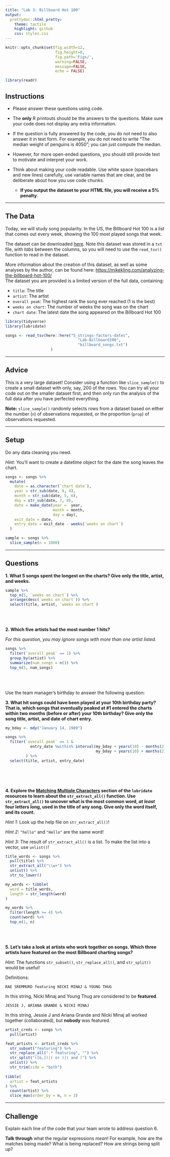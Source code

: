 ```yaml
---
title: "Lab 3: Billboard Hot 100"
output:
  prettydoc::html_pretty:
    theme: tactile
    highlight: github
    css: styles.css
---
```


```r
knitr::opts_chunk$set(fig.width=12,
                      fig.height=8, 
                      fig.path='Figs/',
                      warning=FALSE,
                      message=FALSE, 
                      echo = FALSE)

library(readr)
```


## Instructions

* Please answer these questions using code.

* The **only** R printouts should be the answers to the questions. Make sure
your code does not display any extra information.

* If the question is fully answered by the code, you do not need to also answer
it in text form.  For example, you do not need to write "The median weight of
penguins is 4050"; you can just compute the median.

* However, for more open-ended questions, you should still provide text to
motivate and interpret your work.

* Think about making your code readable.  Use white space (spacebars and new
lines) carefully, use variable names that are clear, and be deliberate about
how you use code chunks.
  * **If you output the dataset to your HTML file, you will receive a 
  5% penalty**. 
  
---

## The Data

Today, we will study song popularity.  In the US, the Billboard Hot 100 is a
list that comes out every week, showing the 100 most played songs that week.

The dataset can be downloaded 
[here](https://app.box.com/s/luiqkrrkds2q6l2xvppzwx5nejgpbgin). Note this
dataset was stored in a `txt` file, with *tabs* between the columns, so you will
need to use the `read_tsv()` function to read in the dataset. 

More information about the creation of this dataset, as well as some analyses by
the author, can be found here: [https://mikekling.com/analyzing-the-billboard-hot-100/](https://mikekling.com/analyzing-the-billboard-hot-100/)  
The dataset you are provided is a limited version of the full data, containing:

- `title`: The title
- `artist`: The artist
- `overall peak`: The highest rank the song ever reached (1 is the best)
- `weeks on chart`: The number of weeks the song was on the chart
- `chart date`: The latest date the song appeared on the Billboard Hot 100


```r
library(tidyverse)
library(lubridate)
```

```r
songs <- read_tsv(here::here("5_strings-factors-dates",
                                "Lab-Billboard100",
                                "billboard_songs.txt")
                    )
```

---

## Advice

This is a very large dataset!  Consider using a function like `slice_sample()`
to create a small dataset with only, say, 200 of the rows.  You can try all your
code out on the smaller dataset first, and then only run the analysis of the 
full data after you have perfected everything.

**Note:** `slice_sample()` randomly selects rows from a dataset based on either
the number (`n`) of observations requested, or the proportion (`prop`) of 
observations requested. 

---

## Setup

Do any data cleaning you need.

*Hint:* You'll want to create a datetime object for the date the song leaves the
chart.

```r
songs <- songs %>% 
  mutate(
    date = as.character(`chart date`),
    year = str_sub(date, 0, 4),
    month = str_sub(date, 5, 6),
    day = str_sub(date, 7, 8),
    date = make_date(year =  year,
                     month = month,
                     day = day), 
    exit_date = date,
    entry_date = exit_date - weeks(`weeks on chart`)
  )

sample <- songs %>% 
  slice_sample(n = 1000)

```

---

## Questions

__1. What 5 songs spent the longest on the charts?  Give only the title, artist, 
and weeks.__

```r
sample %>% 
  top_n(5, `weeks on chart`) %>%
  arrange(desc(`weeks on chart`)) %>%
  select(title, artist, `weeks on chart`)
```

</br>
</br>

__2. Which five artists had the most number 1 hits?__

*For this question, you may ignore songs with more than one artist listed.*

```r
songs %>% 
  filter(`overall peak` == 1) %>%
  group_by(artist) %>%
  summarize(num_songs = n()) %>%
  top_n(5, num_songs)

```

</br>
</br>

Use the team manager's birthday to answer the following question: 

__3. What hit songs could have been played at your 10th birthday party?  That
is, which songs that **eventually** peaked at #1  **entered** the charts within
two months (before or after) your 10th birthday?  Give only the song title,
artist, and date of chart entry.__


```r
my_bday <- mdy("January 14, 1989")

songs %>% 
  filter(`overall peak` == 1 & 
           entry_date %within% interval(my_bday + years(10) - months(2),
                                        my_bday + years(10) + months(2))
         ) %>%
  select(title, artist, entry_date)
  
```

</br>
</br>

__4. Explore the [Matching Multiple Characters](https://stringr.tidyverse.org/articles/regular-expressions.html#matching-multiple-characters) section of the `lubridate` resources to learn about the 
`str_extract_all()` function. Use `str_extract_all()` to uncover what is the
most common word, *at least* four letters long, used in the title of any song.
Give only the word itself, and its count.__

*Hint 1:* Look up the help file on `str_extract_all()`! 

*Hint 2:* `"hello"` and `"Hello"` are the same word!  

*Hint 3:* The result of `str_extract_all()` is a list. To make the list into a 
vector, use `unlist()`! 

```r
title_words <- songs %>%
  pull(title) %>%
  str_extract_all("\\w+") %>%
  unlist() %>%
  str_to_lower()

my_words <- tibble(
  word = title_words,
  length = str_length(word)
)

my_words %>%
  filter(length >= 4) %>%
  count(word) %>%
  top_n(1, n)
```

</br>
</br>

__5. Let's take a look at artists who work together on songs. Which three 
artists have **featured** on the most Billboard charting songs?__  

*Hint:* The functions `str_subset()`, `str_replace_all()`, and `str_split()`
would be useful! 

Definitions:
```
RAE SREMMURD featuring NICKI MINAJ & YOUNG THUG
```
In this string, Nicki Minaj and Young Thug are considered to be **featured**.
```
JESSIE J, ARIANA GRANDE & NICKI MINAJ
```
In this string, Jessie J and Ariana Grande and Nicki Minaj all worked 
together (collaborated), but **nobody** was featured.



```r
artist_creds <- songs %>%
  pull(artist)

feat_artists <- artist_creds %>% 
  str_subset("featuring") %>% 
  str_replace_all(".* featuring", "") %>%
  str_split("([&,])|( or )|( and )") %>%
  unlist() %>%
  str_trim(side = "both")
  
tibble(
  artist = feat_artists
) %>%
  count(artist) %>%
  slice_max(order_by = n, n = 3)

```

---

## Challenge

Explain each line of the code that your team wrote to address question 6.  

**Talk through** what the regular expressions *mean*! For example, how are the
matches being made? What is being replaced? How are strings being split up? 